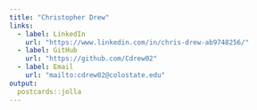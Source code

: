 ```yaml
---
title: "Christopher Drew"
links:
  - label: LinkedIn
    url: "https://www.linkedin.com/in/chris-drew-ab9748256/"
  - label: GitHub
    url: "https://github.com/Cdrew02"
  - label: Email
    url: "mailto:cdrew02@colostate.edu"
output:
  postcards::jolla
---
```


